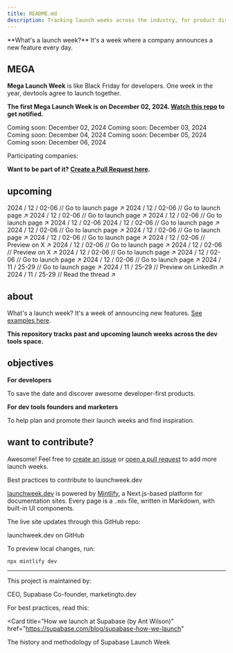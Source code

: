 ```yaml
---
title: README.md
description: Tracking launch weeks across the industry, for product discovery and inspiration.
---
```


<Info>
  **What's a launch week?** It's a week where a company announces a new feature every day.
</Info>

## MEGA

**Mega Launch Week** is like Black Friday for developers. One week in the year, devtools agree to launch together.

**The first Mega Launch Week is on December 02, 2024. [Watch this repo](https://git.new/lw) to get notified.**

<Tabs>
  <Tab title="Mon">
    <Card icon="calendar" horizontal>
      Coming soon: December 02, 2024
    </Card>
  </Tab>
  <Tab title="Tue">
    <Card icon="calendar" horizontal>
      Coming soon: December 03, 2024
    </Card>
  </Tab>
  <Tab title="Wed">
    <Card icon="calendar" horizontal>
      Coming soon: December 04, 2024
    </Card>
  </Tab>
  <Tab title="Thu">
    <Card icon="calendar" horizontal>
      Coming soon: December 05, 2024
    </Card>
  </Tab>
  <Tab title="Fri">
    <Card icon="calendar" horizontal>
      Coming soon: December 06, 2024
    </Card>
  </Tab>
</Tabs>

Participating companies:

<CardGroup cols={2}>
  <Card title="Supabase" href="https://supabase.com" horizontal>
  </Card>

  <Card title="Trigger.dev" href="https://trigger.dev/" horizontal>
  </Card>

  <Card title="OpenInt" href="https://openint.dev/" horizontal>
  </Card>

  <Card title="Stack Auth" href="https://stack-auth.com/" horizontal>
  </Card>

  <Card title="Quivr" href="https://quivr.com/" horizontal>
  </Card>

  <Card title="Jamsocket" href="https://jamsocket.com/" horizontal>
  </Card>

  <Card title="Magic Patterns" href="https://magicpatterns.com/" horizontal>
  </Card>

  <Card title="Speakeasy" href="https://speakeasy.com/" horizontal>
  </Card>
  
  <Card title="Propel" href="https://www.propeldata.com/" horizontal>
  </Card>

  <Card title="Outerbase" href="https://outerbase.com/" horizontal>
  </Card>

  <Card title="Pinecone" href="https://www.pinecone.io/" horizontal>
  </Card>

  <Card title="Laminar" href="https://www.lmnr.ai/" horizontal>
  </Card>
  
  <Card title="Tempo Labs" href="https://tempolabs.ai/" horizontal>
  </Card>

  <Card title="PropelAuth" href="https://www.propelauth.com/" horizontal>
  </Card>

  <Card title="Andi" href="https://andisearch.com/" horizontal>
  </Card>
</CardGroup>

**Want to be part of it? [Create a Pull Request here](https://git.new/lw).**

## upcoming

<Card title="Upcoming: Supabase Launch Week 13" href="https://supabase.com/launch-week">
    2024 / 12 / 02-06 // Go to launch page ↗︎
</Card>
<Card
  title="Upcoming: Trigger.dev launchweek[0]"
  href="https://trigger.dev/launchweek/0"
>
  2024 / 12 / 02-06 // Go to launch page ↗︎
</Card>
  <Card title="Upcoming: OpenInt Premier Launch Week" href="https://openint.dev/launch-week">
    2024 / 12 / 02-06 // Go to launch page ↗︎
  </Card>
  <Card title="Upcoming: Stack Auth Launch Week" href="https://stack-auth.com/launch">
    2024 / 12 / 02-06 // Go to launch page ↗︎
  </Card>
  <Card title="Upcoming: Quivr Launch Week">
    2024 / 12 / 02-06
  </Card>
  <Card title="Upcoming: Jamsocket Launch Week" href="https://jamsocket.com/launch-week/0">
    2024 / 12 / 02-06 // Go to launch page ↗︎
  </Card>
  <Card title="Upcoming: Magic Patterns Launch Week 1" href="https://magicpatterns.com/launch-week">
    2024 / 12 / 02-06 // Go to launch page ↗︎
  </Card>
  <Card title="Upcoming: Outerbase Launch Week 4" href="https://outerbase.com/launch-week">
    2024 / 12 / 02-06 // Go to launch page ↗︎
  </Card>
<Card
  title="Upcoming: Speakeasy Launch Week 0"
  href="https://speakeasy.com/launch-week"
>
  2024 / 12 / 02-06 // Go to launch page ↗︎
</Card>
<Card
  title="Upcoming: Propel Launch Week"
  href="https://x.com/PropelDataCloud/status/1860043552694452673"
>
  2024 / 12 / 02-06 // Preview on X ↗︎
</Card>
<Card title="Upcoming: Pinecone Launch Week" href="https://www.pinecone.io/launch-week/">
  2024 / 12 / 02-06 // Go to launch page ↗︎
</Card>
<Card
  title="Upcoming: Laminar Launch Week"
  href="https://x.com/skull8888888888/status/1860155818580279801"
>
  2024 / 12 / 02-06 // Preview on X ↗︎
</Card>
<Card
  title="Upcoming: Tempo Labs Launch Week"
  href="https://tempolabs.ai/launch-week"
>
  2024 / 12 / 02-06 // Go to launch page ↗︎
</Card>
<Card
  title="Upcoming: PropelAuth Launch Week"
  href="https://www.propelauth.com/launch-week-0"
>
  2024 / 12 / 02-06 // Go to launch page ↗︎
</Card>
<Card
  title="Upcoming: Andi Launch Week"
  href="https://www.andi.co/blog-posts/launch-week-1"
>
  2024 / 12 / 02-06 // Go to launch page ↗︎
</Card>
<Card title="Upcoming: Daytona Create Launch Week 3" href="https://create.daytona.io/">
    2024 / 11 / 25-29 // Go to launch page ↗︎
</Card>
<Card title="Upcoming: Cyclops Launch Week" href="https://www.linkedin.com/feed/update/urn:li:activity:7264643801439236096/">
  2024 / 11 / 25-29 // Preview on LinkedIn ↗︎
</Card>
<Card title="Upcoming: MeiliSearch Launch Week" href="https://x.com/meilisearch/status/1860956618357195225">
  2024 / 11 / 25-29 // Read the thread ↗︎
</Card>

## about

What's a launch week? It's a week of announcing new features. [See examples here](lw).

**This repository tracks past and upcoming launch weeks across the dev tools space.**

## objectives

**For developers**

To save the date and discover awesome developer-first products.

**For dev tools founders and marketers**

To help plan and promote their launch weeks and find inspiration.

## want to contribute?

Awesome! Feel free to [create an issue](https://github.com/supabase-community/launchweek.dev/issues) or [open a pull request](https://github.com/supabase-community/launchweek.dev/pulls) to add more launch weeks.

<Card title="CONTRIBUTING.md" href="CONTRIBUTING">
  Best practices to contribute to launchweek.dev
</Card>

[launchweek.dev](https://launchweek.dev) is powered by [Mintlify](https://mintlify.com), a Next.js-based platform for documentation sites. Every page is a `.mdx` file, written in Markdown, with built-in UI components.

The live site updates through this GitHub repo:

<Card title="supabase-community/launchweek.dev" href="https://git.new/lw">
  launchweek.dev on GitHub
</Card>

To preview local changes, run:

```
npx mintlify dev
```

---

This project is maintained by:

<CardGroup cols={2}>
  <Card title="Paul Copplestone" href="https://x.com/kiwicopple" horizontal>
    CEO, Supabase
  </Card>
  <Card title="Flo Merian" href="https://x.com/fmerian" horizontal>
    Co-founder, marketingto.dev
  </Card>
</CardGroup>

For best practices, read this:

<Card
  title="How we launch at Supabase (by Ant Wilson)"
  href="https://supabase.com/blog/supabase-how-we-launch"
>
  The history and methodology of Supabase Launch Week
</Card>
